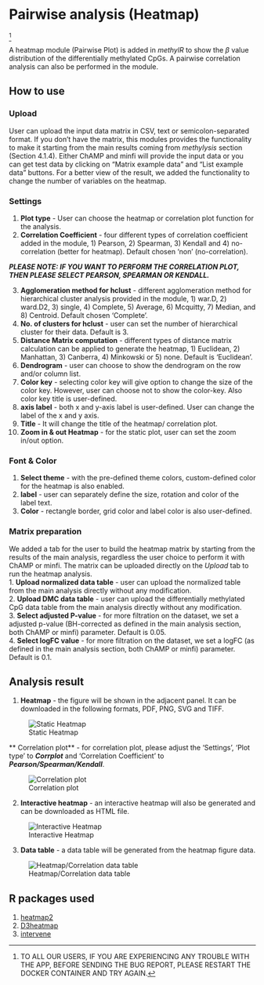 # Pairwise analysis (Heatmap) {#sec-pairwise}
^[TO ALL OUR USERS, IF YOU ARE EXPERIENCING ANY TROUBLE WITH THE APP, BEFORE SENDING THE BUG REPORT, PLEASE RESTART THE DOCKER CONTAINER AND TRY AGAIN.]

A heatmap module (Pairwise Plot) is added in *methylR* to show the $\beta$ value distribution of the differentially methylated CpGs. A pairwise correlation analysis can also be performed in the module.

## How to use
### Upload
User can upload the input data matrix in CSV, text or semicolon-separated format. If you don't have the matrix, this modules provides the functionality to make it starting from the main results coming from *methylysis* section (Section 4.1.4). Either ChAMP and minfi will provide the input data or you can get test data by clicking on "Matrix example data" and "List example data" buttons. For a better view of the result, we added the functionality to change the number of variables on the heatmap.

### Settings
1. **Plot type** - User can choose the heatmap or correlation plot function for the analysis.
2. **Correlation Coefficient** - four different types of correlation coefficient added in the module, 1) Pearson, 2) Spearman, 3) Kendall and 4) no-correlation (better for heatmap). Default chosen 'non' (no-correlation).

::: {.callout-important}
***PLEASE NOTE: IF YOU WANT TO PERFORM THE CORRELATION PLOT, THEN PLEASE SELECT PEARSON, SPEARMAN OR KENDALL.***
:::

3. **Agglomeration method for hclust** - different agglomeration method for hierarchical cluster analysis provided in the module, 1) war.D, 2) ward.D2, 3) single, 4) Complete, 5) Average, 6) Mcquitty, 7) Median, and 8) Centroid. Default chosen 'Complete'.
4. **No. of clusters for hclust** - user can set the number of hierarchical cluster for their data. Default is 3.
5. **Distance Matrix computation** - different types of distance matrix calculation can be applied to generate the heatmap, 1) Euclidean, 2) Manhattan, 3) Canberra, 4) Minkowski or 5) none. Default is 'Euclidean'.
6. **Dendrogram** - user can choose to show the dendrogram on the row and/or column list.
7. **Color key** - selecting color key will give option to change the size of the color key. However, user can choose not to show the color-key. Also color key title is user-defined.
8. **axis label** - both x and y-axis label is user-defined. User can change the label of the x and y axis.
9. **Title** - It will change the title of the heatmap/ correlation plot.
10. **Zoom in & out Heatmap** - for the static plot, user can set the zoom in/out option.

### Font & Color
1. **Select theme** - with the pre-defined theme colors, custom-defined color for the heatmap is also enabled.
2. **label** - user can separately define the size, rotation and color of the label text.
3. **Color** - rectangle border, grid color and label color is also user-defined.

### Matrix preparation
We added a tab for the user to build the heatmap matrix by starting from the results of the main analysis, regardless the user choice to perform it with ChAMP or minfi. The matrix can be uploaded directly on the *Upload* tab to run the heatmap analysis. \
1. **Upload normalized data table** - user can upload the normalized table from the main analysis directly without any modification. \
2. **Upload DMC data table** - user can upload the differentially methylated CpG data table from the main analysis directly without any modification. \
3. **Select adjusted P-value** - for more filtration on the dataset, we set a adjusted p-value (BH-corrected as defined in the main analysis section, both ChAMP or minfi) parameter. Default is 0.05. \
4. **Select logFC value** - for more filtration on the dataset, we set a logFC (as defined in the main analysis section, both ChAMP or minfi) parameter. Default is 0.1.

## Analysis result
1. **Heatmap** - the figure will be shown in the adjacent panel. It can be downloaded in the following formats, PDF, PNG, SVG and TIFF. \

![Static Heatmap](_images/heatmap.png)

::: {.callout-tip}
** Correlation plot** - for correlation plot, please adjust the 'Settings', 'Plot type' to ***Corrplot*** and 'Correlation Coefficient' to ***Pearson/Spearman/Kendall***.
:::

![Correlation plot](_images/correlationplot-setting.png)

2. **Interactive heatmap** - an interactive heatmap will also be generated and can be downloaded as HTML file. \

![Interactive Heatmap](_images/heatmap2.png)

3. **Data table** - a data table will be generated from the heatmap figure data.

![Heatmap/Correlation data table](_images/heatmap-datatable.png)

## R packages used
1. [heatmap2](https://biocorecrg.github.io/CRG_RIntroduction/heatmap-2-function-from-gplots-package.html)
2. [D3heatmap](https://github.com/talgalili/d3heatmap)
3. [intervene](https://github.com/asntech/intervene)
